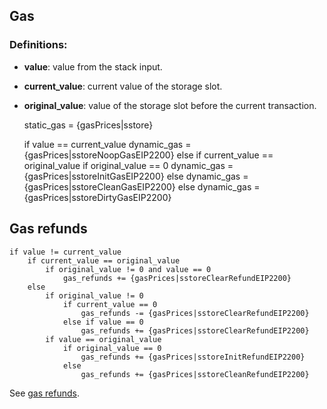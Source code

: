 ## Gas

### Definitions:

- **value**: value from the stack input.
- **current_value**: current value of the storage slot.
- **original_value**: value of the storage slot before the current transaction.

  static_gas = {gasPrices|sstore}

  if value == current_value
  dynamic_gas = {gasPrices|sstoreNoopGasEIP2200}
  else if current_value == original_value
  if original_value == 0
  dynamic_gas = {gasPrices|sstoreInitGasEIP2200}
  else
  dynamic_gas = {gasPrices|sstoreCleanGasEIP2200}
  else
  dynamic_gas = {gasPrices|sstoreDirtyGasEIP2200}

## Gas refunds

    if value != current_value
        if current_value == original_value
            if original_value != 0 and value == 0
                gas_refunds += {gasPrices|sstoreClearRefundEIP2200}
        else
            if original_value != 0
                if current_value == 0
                    gas_refunds -= {gasPrices|sstoreClearRefundEIP2200}
                else if value == 0
                    gas_refunds += {gasPrices|sstoreClearRefundEIP2200}
            if value == original_value
                if original_value == 0
                    gas_refunds += {gasPrices|sstoreInitRefundEIP2200}
                else
                    gas_refunds += {gasPrices|sstoreCleanRefundEIP2200}

See [gas refunds](/about).
